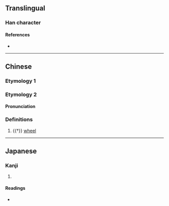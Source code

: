 {{character info/new}}
==Translingual==

===Han character===
{{Han char|rn=9|rad=人|as=08|sn=10|four=|canj=OYPN,OYPU|ids=⿰亻虎}}

====References====
* {{Han ref|kx=0106.260|dkj=00741|dj=0227.090|hdz=10175.050|uh=4FFF|ud=20479}}

----

==Chinese==

===Etymology 1===
{{zh-see|虎|v}}

===Etymology 2===
{{zh-forms}}

====Pronunciation====
{{zh-pron
|m=chí
|cat=n
}}

===Definitions===
{{zh-hanzi}}

# {{†}} [[wheel]]

----

==Japanese==

===Kanji===
{{ja-kanji|grade=|rs=人08}}

# {{rfdef|ja|sort=人08}}

====Readings====
* {{ja-readings|on=ち,じ|kun=かたたがい}}